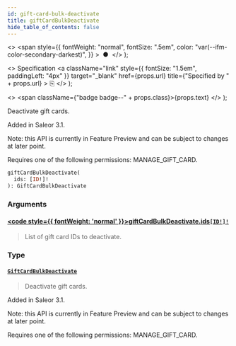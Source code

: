 ```yaml
---
id: gift-card-bulk-deactivate
title: giftCardBulkDeactivate
hide_table_of_contents: false
---
```


  <>
    <span
      style={{
        fontWeight: "normal",
        fontSize: ".5em",
        color: "var(--ifm-color-secondary-darkest)",
      }}
    >
      &nbsp;●&nbsp;
    </span>
  </>
);

  <>
    Specification
    <a
      className="link"
      style={{ fontSize: "1.5em", paddingLeft: "4px" }}
      target="\_blank"
      href={props.url}
      title={"Specified by " + props.url}
    >
      ⎘
    </a>
  </>
);

  <>
    <span className={"badge badge--" + props.class}>{props.text}</span>
  </>
);

Deactivate gift cards.

Added in Saleor 3.1.

Note: this API is currently in Feature Preview and can be subject to changes at later point.

Requires one of the following permissions: MANAGE_GIFT_CARD.

```graphql
giftCardBulkDeactivate(
  ids: [ID!]!
): GiftCardBulkDeactivate
```

### Arguments

#### [<code style={{ fontWeight: 'normal' }}>giftCardBulkDeactivate.<b>ids</b></code>](#)<Bullet />[`[ID!]!`](../../api-reference/scalars/id) <Badge class="secondary" text="non-null"/> <Badge class="secondary" text="scalar"/>

> List of gift card IDs to deactivate.

### Type

#### [`GiftCardBulkDeactivate`](../../api-reference/objects/gift-card-bulk-deactivate) <Badge class="secondary" text="object"/>

> Deactivate gift cards.

Added in Saleor 3.1.

Note: this API is currently in Feature Preview and can be subject to changes at later point.

Requires one of the following permissions: MANAGE_GIFT_CARD.

>
